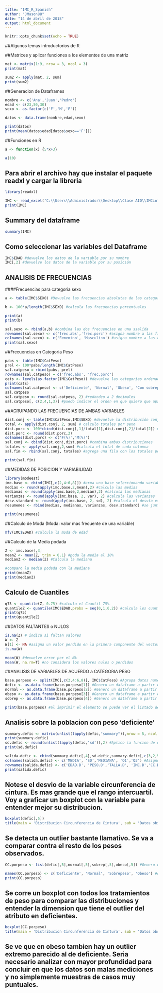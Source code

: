 ---
title: "IMC_R_Spanish"
author: "JMason88"
date: "14 de abril de 2018"
output: html_document
---

```{r setup, include=FALSE}
knitr::opts_chunk$set(echo = TRUE)
```

##Algunos temas introductorios de R

##Matrices y aplicar funciones a los elementos de una matriz

```{r matriz}
mat <- matrix(1:9, nrow = 3, ncol = 3)
print(mat)

sum2 <- apply(mat, 2, sum)
print(sum2)
```

##Generacion de Dataframes

```{r Dataframe}
nombre <- c('Ana','Juan','Pedro')
edad <- c(23,50,30)
sexo <- as.factor(c('F','M','F'))

datos <- data.frame(nombre,edad,sexo)

print(datos)
print(mean(datos$edad[datos$sexo=='F']))

```

##Funciones en R

```{r Funciones}
a <- function(x) {5*x+3}

a(10)

```
## Para abrir el archivo hay que instalar el paquete readxl y cargar la libreria
```{r IMCInfantil}
library(readxl)

IMC <- read_excel('C:\\Users\\Administrador\\Desktop\\Clase AID\\IMCinfantil.xlsx')
print(IMC)

```
## Summary del dataframe
```{r}
summary(IMC)
```
## Como seleccionar las variables del Dataframe
```{r}
IMC$EDAD #devuelve los datos de la variable por su nombre
IMC[,2] #devuelve los datos de la variable por su posición
```
## ANALISIS DE FRECUENCIAS
####Frecuencias para categoria sexo
```{r}
a <- table(IMC$SEXO) #Devuelve las frecuencias absolutas de las categorias de las variables

b <- 100*a/length(IMC$SEXO) #calcula las frecuencias porcentuales

print(a)
print(b)

sal.sexo <- rbind(a,b) #combina las dos frecuencias en una ssalida
rownames(sal.sexo) <- c('frec.abs','frec.porc') #asigna nombre a las filas de la salida
colnames(sal.sexo) <- c('Femenino', 'Masculino') #asigna nombre a las columnas de la salida
print(sal.sexo)
```
##Frecuencias en Categoria Peso
```{r}
pabs <- table(IMC$CatPeso)
prel <- 100*pabs/length(IMC$CatPeso)
sal.catpeso = rbind(pabs, prel)
rownames(sal.catpeso) = c('frec.abs', 'frec.porc')
cats <- levels(as.factor(IMC$CatPeso)) #devuelve las categorias ordenadas alfabeticamente
print(cats)
colnames(sal.catpeso) <- c('Deficiente', 'Normal', 'Obeso', 'Con sobrepeso')
sal.catpeso
sal.catpeso <- round(sal.catpeso, 2) #redondeo a 2 decimales
sal.catpeso[, c(2,4,1,3)] #puedo indicar el orden en que quiero que aparezcan las columnas

```
##AGRUPANDO LAS FRECUENCIAS DE AMBAS VARIABLES
```{r}
dist.conj <- table(IMC$CatPeso,IMC$SEXO) #devuelve la distribución conjunta
total <- apply(dist.conj, 2, sum) # calculo totales por sexo
dist.porc <- 100*cbind(dist.conj[,1]/total[1],dist.conj[,2]/total[2]) #calcula la distribución porcentual por sexo
dist.porc <- round(dist.porc,2)
colnames(dist.porc) <- c('F(%)','M(%)')
sal.conj <- cbind(dist.conj,dist.porc) #combina ambas distribuciones
totales <- apply(sal.conj,2,sum) #calcula el total de cada columna
sal.fin <- rbind(sal.conj, totales) #agrega una fila con los totales por columna

print(sal.fin)

```
##MEDIDAS DE POSICION Y VARIABILIDAD
```{r}
library(modeest)
imc.base <- cbind(IMC[,c(2,4:6,8)]) #arma una base seleccionando variables numericas de interes
medias <- round(apply(imc.base,2,mean),2) #calcula las medias
medianas <- round(apply(imc.base,2,median),2) #calcula las medianas
varianzas <- round(apply(imc.base, 2, var), 2) #calcula las varianzas
desv.standard <- round(apply(imc.base, 2, sd), 2) #calcula el desvío estándar
resumenes <- rbind(medias, medianas, varianzas, desv.standard) #se junta en una sola tabla los resumenes

print(resumenes)
```
##Calculo de Moda (Moda: valor mas frecuente de una variable)
```{r}
mfv(IMC$EDAD) #calcula la moda de edad

```
##Calculo de la Media podada
```{r}
Z <- imc.base[,3]
meanZ <- mean(Z, trim = 0.1) #poda la media al 10%
medianZ <- median(Z) #Calcula la mediana

#comparo la media podada con la mediana
print(meanZ)
print(medianZ)


```
## Calculo de Cuantiles
```{r}
q75 <- quantile(Z, 0.75) #calcula el Cuantil 75%
quantileZ <- quantile(IMC$EDAD,probs = seq(0,1,0.2)) #calcula los cuantiles en intervalos de 20%
print(q75)
print(quantileZ)
```
##DATOS FALTANTES o NULOS
```{r}
is.na(Z) # indica si faltan valores
W <- Z
W[1] <- NA #asigna un valor perdido en la primera componente del vector W
is.na(W)

mean(W) #devuelve error por el NA
mean(W, na.rm=T) #no considera los valores nulos o perdidos

```

##ANALISIS DE VARIABLES DE ACUERDO a CATEGORIA PESO

```{r}
base.porpeso <- split(IMC[,c(2,4:6,8)], IMC$CatPeso) #Agrupa datos numericos y parte el dataset por las categorías de peso. El output es un listado donde cada elemento de la lista representa una tabla o matriz de los datos numéricos de IMC.
defic <- as.data.frame(base.porpeso[1]) #Genero un dataframe a partir del split de 'Deficiente'
normal <- as.data.frame(base.porpeso[2]) #Genero un dataframe a partir del split de 'Normal'
obeso <- as.data.frame(base.porpeso[3]) #Genero un dataframe a partir del split de 'Obeso'
sobrep <- as.data.frame(base.porpeso[4]) #Genero un dataframe a partir del split de 'Sobrepeso'

print(base.porpeso) #al imprimir el elemento se puede ver el listado de tablas que generó
```

## Analisis sobre la poblacion con peso 'deficiente'

```{r}
summary.defic <- matrix(unlist(lapply(defic,"summary")),nrow = 5, ncol = 6, byrow = T) #Aplico la funcion summary sobre el dataset y extraigo en formato de matriz las medidas de posicion para las variables. El 'True' en el argumento de byrow permite que la matriz se complete por fila en vez de por columna.
print(summary.defic)
sd.defic <- round(unlist(lapply(defic,'sd')),2) #Aplico la funcion de desvio estandar, que no viene incluida en la funcion summary.
print(sd.defic)

salida.defic <- cbind(summary.defic[,4],sd.defic,summary.defic[,c(3,2,5)]) #Combina las dos salidas y reordena las columnas empezando por: la media, el desvio, la mediana, el 1er cuartil y el 3er cuartil
colnames(salida.defic) <- c('MEDIA', 'SD','MEDIANA', 'Q1','Q3') #Asigno nombre a las columnas
rownames(salida.defic) <- c('EDAD.D', 'PESO.D','TALLA.D', 'IMC.D','CC.D') #Asigno nombre a las filas en base al nombre de los atributos
print(salida.defic)

```


## Notese el desvio de la variable circunferencia de cintura. Es mas grande que el rango intercuartil. Voy a graficar un boxplot con la variable para entender mejor su distribucion.


```{r}
boxplot(defic[,5])
title(main = 'Distribucion Circunferencia de Cintura', sub = 'Datos obs. para la pob. con peso deficiente', xlab = 'Circunferencia de Cintura', ylab = 'Centimetros', col.sub = 'blue')
```


## Se detecta un outlier bastante llamativo. Se va a comparar contra el resto de los pesos observados.


```{r}
CC.porpeso <- list(defic[,5],normal[,5],sobrep[,5],obeso[,5]) #Genero un listado con los distintos 'tratamientos' para el atributo Circunferencia de Cintura

names(CC.porpeso) <- c('Deficiente', 'Normal', 'Sobrepeso', 'Obeso') #Asigno un nombre de tratamiento a cada elemento de la lista de vectores
print(CC.porpeso)
```


## Se corre un boxplot con todos los tratamientos de peso para comparar las distribuciones y entender la dimension que tiene el outlier del atributo en deficientes.


```{r}
boxplot(CC.porpeso)
title(main = 'Distribucion Circunferencia de Cintura', sub = 'Datos obs. para la pob. agrupada por peso', xlab = 'Tratamiento Peso', ylab = 'Centimetros', col.sub = 'blue')
```


## Se ve que en obeso tambien hay un outlier extremo parecido al de deficiente. Seria necesario analizar con mayor profundidad para concluir en que los datos son malas mediciones y no simplemente muestras de casos muy puntuales.

